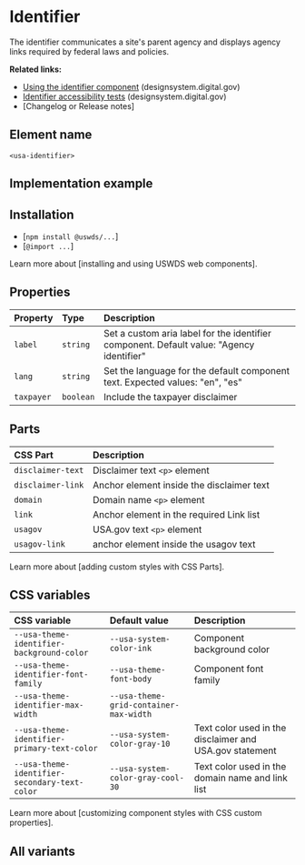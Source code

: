 
# Identifier

The identifier communicates a site's parent agency and displays agency links required by federal laws and policies.

**Related links:**

- [Using the identifier component](https://designsystem.digital.gov/components/identifier/) (designsystem.digital.gov)
- [Identifier accessibility tests](https://designsystem.digital.gov/components/identifier/) (designsystem.digital.gov)
- [Changelog or Release notes]

## Element name
`<usa-identifier>`

## Implementation example

<Canvas of={IdentifierStories.Default} />

## Installation
- [`npm install @uswds/...`]
- [`@import ...`]

Learn more about [installing and using USWDS web components].
## Properties

| Property | Type | Description |
|:--------|:--------|:--------|
| `label` | `string` | Set a custom aria label for the identifier component. Default value: "Agency identifier" |
| `lang` | `string` | Set the language for the default component text. Expected values: "en", "es"
| `taxpayer` | `boolean` | Include the taxpayer disclaimer |

## Parts

| CSS Part | Description |
| :------- | :---------- |
| `disclaimer-text` | Disclaimer text `<p>` element |
| `disclaimer-link` | Anchor element inside the disclaimer text |
| `domain` | Domain name `<p>` element |
| `link` | Anchor element in the required Link list |
| `usagov` | USA.gov text `<p>` element |
| `usagov-link` | anchor element inside the usagov text |

Learn more about [adding custom styles with CSS Parts].


## CSS variables
| CSS variable | Default value | Description |
|:--------|:--------|:--------|
|`--usa-theme-identifier-background-color` | `--usa-system-color-ink` | Component background color |
|`--usa-theme-identifier-font-family` | `--usa-theme-font-body` | Component font family |
|`--usa-theme-identifier-max-width` | `--usa-theme-grid-container-max-width` | |
|`--usa-theme-identifier-primary-text-color` | `--usa-system-color-gray-10` | Text color used in the disclaimer and USA.gov statement |
|`--usa-theme-identifier-secondary-text-color` | `--usa-system-color-gray-cool-30` | Text color used in the domain name and link list |

Learn more about [customizing component styles with CSS custom properties].

## All variants

<Stories />
